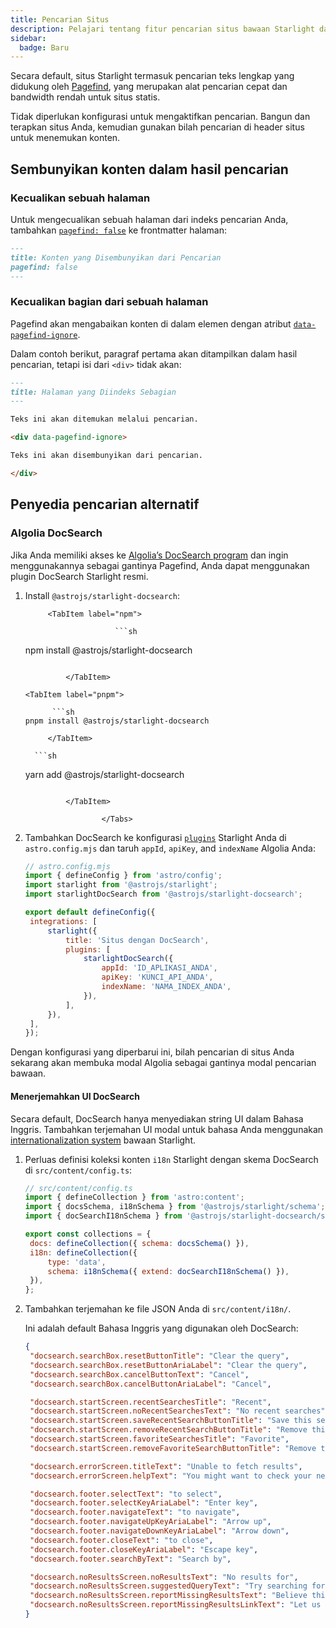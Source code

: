 ```yaml
---
title: Pencarian Situs
description: Pelajari tentang fitur pencarian situs bawaan Starlight dan cara mengkustomisasinya.
sidebar:
  badge: Baru
---
```



Secara default, situs Starlight termasuk pencarian teks lengkap yang didukung oleh [Pagefind](https://pagefind.app/), yang merupakan alat pencarian cepat dan bandwidth rendah untuk situs statis.

Tidak diperlukan konfigurasi untuk mengaktifkan pencarian. Bangun dan terapkan situs Anda, kemudian gunakan bilah pencarian di header situs untuk menemukan konten.

## Sembunyikan konten dalam hasil pencarian

### Kecualikan sebuah halaman

Untuk mengecualikan sebuah halaman dari indeks pencarian Anda, tambahkan [`pagefind: false`](/id/reference/frontmatter/#pagefind) ke frontmatter halaman:

```md title="src/content/docs/tidak-diindeks.md" ins={3}
---
title: Konten yang Disembunyikan dari Pencarian
pagefind: false
---
```

### Kecualikan bagian dari sebuah halaman

Pagefind akan mengabaikan konten di dalam elemen dengan atribut [`data-pagefind-ignore`](https://pagefind.app/docs/indexing/#removing-individual-elements-from-the-index).

Dalam contoh berikut, paragraf pertama akan ditampilkan dalam hasil pencarian, tetapi isi dari `<div>` tidak akan:

```md title="src/content/docs/sebagian-diindeks.md" ins="data-pagefind-ignore"
---
title: Halaman yang Diindeks Sebagian
---

Teks ini akan ditemukan melalui pencarian.

<div data-pagefind-ignore>

Teks ini akan disembunyikan dari pencarian.

</div>
```

## Penyedia pencarian alternatif

### Algolia DocSearch

Jika Anda memiliki akses ke [Algolia’s DocSearch program](https://docsearch.algolia.com/) dan ingin menggunakannya sebagai gantinya Pagefind, Anda dapat menggunakan plugin DocSearch Starlight resmi.

1. Install `@astrojs/starlight-docsearch`:

   <Tabs>

   			<TabItem label="npm">

						   ```sh
   npm install @astrojs/starlight-docsearch
   ```

   			</TabItem>

   <TabItem label="pnpm">

         ```sh
   pnpm install @astrojs/starlight-docsearch
   ```

   			</TabItem>

   <TabItem label="Yarn">

         ```sh
   yarn add @astrojs/starlight-docsearch
   ```

   			</TabItem>

					</Tabs>

2. Tambahkan DocSearch ke konfigurasi [`plugins`](/id/reference/configuration/#plugins) Starlight Anda di `astro.config.mjs` dan taruh `appId`, `apiKey`, and `indexName` Algolia Anda:

   ```js ins={4,10-16}
   // astro.config.mjs
   import { defineConfig } from 'astro/config';
   import starlight from '@astrojs/starlight';
   import starlightDocSearch from '@astrojs/starlight-docsearch';

   export default defineConfig({
   	integrations: [
   		starlight({
   			title: 'Situs dengan DocSearch',
   			plugins: [
   				starlightDocSearch({
   					appId: 'ID_APLIKASI_ANDA',
   					apiKey: 'KUNCI_API_ANDA',
   					indexName: 'NAMA_INDEX_ANDA',
   				}),
   			],
   		}),
   	],
   });
   ```

Dengan konfigurasi yang diperbarui ini, bilah pencarian di situs Anda sekarang akan membuka modal Algolia sebagai gantinya modal pencarian bawaan.

#### Menerjemahkan UI DocSearch

Secara default, DocSearch hanya menyediakan string UI dalam Bahasa Inggris.
Tambahkan terjemahan UI modal untuk bahasa Anda menggunakan [internationalization system](/id/guides/i18n/#terjemahkan-ui-starlight) bawaan Starlight.

1. Perluas definisi koleksi konten `i18n` Starlight dengan skema DocSearch di `src/content/config.ts`:

   ```js ins={4} ins=/{ extend: .+ }/
   // src/content/config.ts
   import { defineCollection } from 'astro:content';
   import { docsSchema, i18nSchema } from '@astrojs/starlight/schema';
   import { docSearchI18nSchema } from '@astrojs/starlight-docsearch/schema';

   export const collections = {
   	docs: defineCollection({ schema: docsSchema() }),
   	i18n: defineCollection({
   		type: 'data',
   		schema: i18nSchema({ extend: docSearchI18nSchema() }),
   	}),
   };
   ```

2. Tambahkan terjemahan ke file JSON Anda di `src/content/i18n/`.

   Ini adalah default Bahasa Inggris yang digunakan oleh DocSearch:

   ```json title="src/content/i18n/en.json"
   {
   	"docsearch.searchBox.resetButtonTitle": "Clear the query",
   	"docsearch.searchBox.resetButtonAriaLabel": "Clear the query",
   	"docsearch.searchBox.cancelButtonText": "Cancel",
   	"docsearch.searchBox.cancelButtonAriaLabel": "Cancel",

   	"docsearch.startScreen.recentSearchesTitle": "Recent",
   	"docsearch.startScreen.noRecentSearchesText": "No recent searches",
   	"docsearch.startScreen.saveRecentSearchButtonTitle": "Save this search",
   	"docsearch.startScreen.removeRecentSearchButtonTitle": "Remove this search from history",
   	"docsearch.startScreen.favoriteSearchesTitle": "Favorite",
   	"docsearch.startScreen.removeFavoriteSearchButtonTitle": "Remove this search from favorites",

   	"docsearch.errorScreen.titleText": "Unable to fetch results",
   	"docsearch.errorScreen.helpText": "You might want to check your network connection.",

   	"docsearch.footer.selectText": "to select",
   	"docsearch.footer.selectKeyAriaLabel": "Enter key",
   	"docsearch.footer.navigateText": "to navigate",
   	"docsearch.footer.navigateUpKeyAriaLabel": "Arrow up",
   	"docsearch.footer.navigateDownKeyAriaLabel": "Arrow down",
   	"docsearch.footer.closeText": "to close",
   	"docsearch.footer.closeKeyAriaLabel": "Escape key",
   	"docsearch.footer.searchByText": "Search by",

   	"docsearch.noResultsScreen.noResultsText": "No results for",
   	"docsearch.noResultsScreen.suggestedQueryText": "Try searching for",
   	"docsearch.noResultsScreen.reportMissingResultsText": "Believe this query should return results?",
   	"docsearch.noResultsScreen.reportMissingResultsLinkText": "Let us know."
   }
   ```

